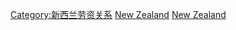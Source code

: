 [[Category:新西兰劳资关系|Category:新西兰劳资关系]]
[[Category:大洋洲各国工会|New Zealand]]
[[Category:各國工會|New Zealand]]